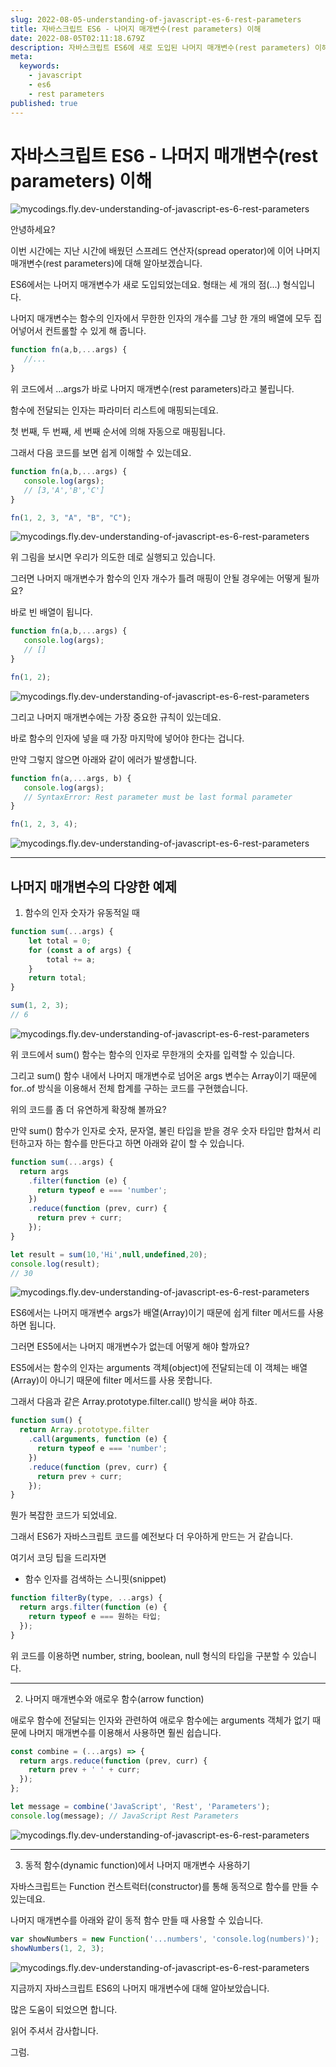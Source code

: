 ```yaml
---
slug: 2022-08-05-understanding-of-javascript-es-6-rest-parameters
title: 자바스크립트 ES6 - 나머지 매개변수(rest parameters) 이해
date: 2022-08-05T02:11:18.679Z
description: 자바스크립트 ES6에 새로 도입된 나머지 매개변수(rest parameters) 이해하기
meta:
  keywords:
    - javascript
    - es6
    - rest parameters
published: true
---
```


# 자바스크립트 ES6 - 나머지 매개변수(rest parameters) 이해

![mycodings.fly.dev-understanding-of-javascript-es-6-rest-parameters](https://blogger.googleusercontent.com/img/a/AVvXsEgJaHZo3k4PSGs020LUbWkfxq-RFDJVUoQl2yrYffa32IAUGc79ltM2BMsVgr-wwuFhoKYyF9yHKFwaZ-z2U8K0N4dG-Cc_ekp-wI7vAIASM_JdtLsTlhkot0VdupLEvhWWvuZti1exHE1QqydXNdP6oxkWN9dDfkkQFUlBXEo0nl-czjwTD7SmQ4L3=s16000)

안녕하세요?

이번 시간에는 지난 시간에 배웠던 스프레드 연산자(spread operator)에 이어 나머지 매개변수(rest parameters)에 대해 알아보겠습니다.

ES6에서는 나머지 매개변수가 새로 도입되었는데요.
형태는 세 개의 점(...) 형식입니다.

나머지 매개변수는 함수의 인자에서 무한한 인자의 개수를 그냥 한 개의 배열에 모두 집어넣어서 컨트롤할 수 있게 해 줍니다.

```js
function fn(a,b,...args) {
   //...
}
```

위 코드에서 ...args가 바로 나머지 매개변수(rest parameters)라고 불립니다.

함수에 전달되는 인자는 파라미터 리스트에 매핑되는데요.

첫 번째, 두 번째, 세 번째 순서에 의해 자동으로 매핑됩니다.

그래서 다음 코드를 보면 쉽게 이해할 수 있는데요.

```js
function fn(a,b,...args) {
   console.log(args);
   // [3,'A','B','C']
}

fn(1, 2, 3, "A", "B", "C");
```

![mycodings.fly.dev-understanding-of-javascript-es-6-rest-parameters](https://blogger.googleusercontent.com/img/a/AVvXsEiWhgpVLExHrJ1Ph0-gXZLuviLAviMT2SWldQtOxvI0Xpu5j44nDukT4skYdfr-xEnvCtL9MlawunlP3YxH2AccDMn-8LA0GCk_F9qHxkncSaC2TwLiB5LmuN4xD1TecmHI0NcQqwyJt8--zchgPPuPzk_hDTAATQOnzDb4Cn_ZWrdKkApP7RlouJXV=s16000)

위 그림을 보시면 우리가 의도한 데로 실행되고 있습니다.

그러면 나머지 매개변수가 함수의 인자 개수가 틀려 매핑이 안될 경우에는 어떻게 될까요?

바로 빈 배열이 됩니다.

```js
function fn(a,b,...args) {
   console.log(args);
   // []
}

fn(1, 2);
```

![mycodings.fly.dev-understanding-of-javascript-es-6-rest-parameters](https://blogger.googleusercontent.com/img/a/AVvXsEjD35fRqmw-zdHXZ6GIjN2-EY6htTFbPDpBrVKaeBItsx8Wr70C6FPrnl04fVfIl6ZnSQ6oyl77ipbVZ2QLKq-uIbttjSwpd-Fp017gjQYvRde0Bsqzb7pU44KbH6rkQ7jnh84DvXa8xSK2L8xhSDms33L1a2x6k9MZzTxODCRyefIOQYWJxRkr3KKw=s16000)

그리고 나머지 매개변수에는 가장 중요한 규칙이 있는데요.

바로 함수의 인자에 넣을 때 가장 마지막에 넣어야 한다는 겁니다.

만약 그렇지 않으면 아래와 같이 에러가 발생합니다.

```js
function fn(a,...args, b) {
   console.log(args);
   // SyntaxError: Rest parameter must be last formal parameter
}

fn(1, 2, 3, 4);
```

![mycodings.fly.dev-understanding-of-javascript-es-6-rest-parameters](https://blogger.googleusercontent.com/img/a/AVvXsEiKKA-0GHGKkdVq7khqVcHgBMBg9lyiUqYCjhlO3wm1QoJWxabvTFV2skA9SZe_nHsmHTwSwDYAPDplnaI18sue2Oy4oX2JFSL9N5WwZg7wKUdxaeqaV9cZzqXFJB2BqMxKUzdhlpDezKF5L1gEw4gzZHMkxTPX4-iOgQNGtOIsPVvf6Ngw2fiqE9Gr=s16000)

---

## 나머지 매개변수의 다양한 예제

1. 함수의 인자 숫자가 유동적일 때

```js
function sum(...args) {
    let total = 0;
    for (const a of args) {
        total += a;
    }
    return total;
}

sum(1, 2, 3);
// 6
```
![mycodings.fly.dev-understanding-of-javascript-es-6-rest-parameters](https://blogger.googleusercontent.com/img/a/AVvXsEivdE7mmQkxJRylv7Lb4mVyTQvp5HybgRQ96nx1FuTILpvM0e4YomxnKFy_4r9DGONjNtQpztTitlQ1UeN4hY-ZbDE_6rcBX7i-sa6a3UK1l2r_VW7Trx18imPyYF2myAG8CGBVsuSHFzkch1h-mqBEdYMK714auvzQRalTMJbR0tQqgzssN1aFfkR-=s16000)

위 코드에서 sum() 함수는 함수의 인자로 무한개의 숫자를 입력할 수 있습니다.

그리고 sum() 함수 내에서 나머지 매개변수로 넘어온 args 변수는 Array이기 때문에 for..of 방식을 이용해서 전체 합계를 구하는 코드를 구현했습니다.

위의 코드를 좀 더 유연하게 확장해 볼까요?

만약 sum() 함수가 인자로 숫자, 문자열, 불린 타입을 받을 경우 숫자 타입만 합쳐서 리턴하고자 하는 함수를 만든다고 하면 아래와 같이 할 수 있습니다.

```js
function sum(...args) {
  return args
    .filter(function (e) {
      return typeof e === 'number';
    })
    .reduce(function (prev, curr) {
      return prev + curr;
    });
}

let result = sum(10,'Hi',null,undefined,20); 
console.log(result);
// 30
```

![mycodings.fly.dev-understanding-of-javascript-es-6-rest-parameters](https://blogger.googleusercontent.com/img/a/AVvXsEidT6QK7sfcfaAIUj3HSOlrnMjqyUi91hYdhjNE7bwC7U7-aGrJT1G5JyZ8yE37Aq2OpM55-U5CUHb8qL3LxCn2OqOk-8dx4YURAALD-zOIJZoczmYnt1fYFoyNM2COioDku8EwGF0zVNPQehy2uHRcuSUgGAsGQdmwf5h0yDbbBHF-oeeGm3lPLoXs=s16000)

ES6에서는 나머지 매개변수 args가 배열(Array)이기 때문에 쉽게 filter 메서드를 사용하면 됩니다.

그러면 ES5에서는 나머지 매개변수가 없는데 어떻게 해야 할까요?

ES5에서는 함수의 인자는 arguments 객체(object)에 전달되는데 이 객체는 배열(Array)이 아니기 때문에 filter 메서드를 사용 못합니다.

그래서 다음과 같은 Array.prototype.filter.call() 방식을 써야 하죠.

```js
function sum() {
  return Array.prototype.filter
    .call(arguments, function (e) {
      return typeof e === 'number';
    })
    .reduce(function (prev, curr) {
      return prev + curr;
    });
}
```

뭔가 복잡한 코드가 되었네요.

그래서 ES6가 자바스크립트 코드를 예전보다 더 우아하게 만드는 거 같습니다.

여기서 코딩 팁을 드리자면

* 함수 인자를 검색하는 스니핏(snippet)

```js
function filterBy(type, ...args) {
  return args.filter(function (e) {
    return typeof e === 원하는 타입;
  });
}
```

위 코드를 이용하면 number, string, boolean, null 형식의 타입을 구분할 수 있습니다.

--- 

2. 나머지 매개변수와 애로우 함수(arrow function)

애로우 함수에 전달되는 인자와 관련하여 애로우 함수에는 arguments 객체가 없기 때문에 나머지 매개변수를 이용해서 사용하면 훨씬 쉽습니다.

```js
const combine = (...args) => {
  return args.reduce(function (prev, curr) {
    return prev + ' ' + curr;
  });
};

let message = combine('JavaScript', 'Rest', 'Parameters');
console.log(message); // JavaScript Rest Parameters
```

![mycodings.fly.dev-understanding-of-javascript-es-6-rest-parameters](https://blogger.googleusercontent.com/img/a/AVvXsEjIysBxwUWLqT3eUjeKTiPFba1oGSC5fi9zhJt8u7l7nqaLhAArVKqjl3FOdWpFtivTX6BXzEVlNWFBpFGqon4_KfhapC4Rkwp4RLoloSkfjGaMyEXM5JC-B394RTJAPyx-aEymbdU7UskH2rBq0ZtECai0aSYa2cMVBbdkkuPeqEUMilI6fkhsEhhH=s16000)

---

3. 동적 함수(dynamic function)에서 나머지 매개변수 사용하기

자바스크립트는 Function 컨스트럭터(constructor)를 통해 동적으로 함수를 만들 수 있는데요.

나머지 매개변수를 아래와 같이 동적 함수 만들 때 사용할 수 있습니다.

```js
var showNumbers = new Function('...numbers', 'console.log(numbers)');
showNumbers(1, 2, 3);
```

![mycodings.fly.dev-understanding-of-javascript-es-6-rest-parameters](https://blogger.googleusercontent.com/img/a/AVvXsEjPo0U696NSEMSRmaaJ0yCnfZmCrdlzHKfk19yQBtXx6g3Ubqh18gIHH-IZxvFDzGwmMrvN6egmNdqJG9JwoIkyPdqmOnrissNrXMe1KanUc2dVD3nscGwgwjU49sENKRnc28bS0kCUbfFBvSxkYJzcBr-Ly3hZpy_ZbxvP58enL51DC6aMsaCySfit=s16000)

지금까지 자바스크립트 ES6의 나머지 매개변수에 대해 알아보았습니다.

많은 도움이 되었으면 합니다.

읽어 주셔서 감사합니다.

그럼.

